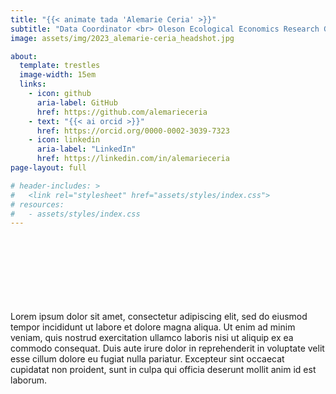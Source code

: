 ```yaml
---
title: "{{< animate tada 'Alemarie Ceria' >}}"
subtitle: "Data Coordinator <br> Oleson Ecological Economics Research Group"
image: assets/img/2023_alemarie-ceria_headshot.jpg

about:
  template: trestles
  image-width: 15em
  links:
    - icon: github
      aria-label: GitHub
      href: https://github.com/alemarieceria
    - text: "{{< ai orcid >}}"
      href: https://orcid.org/0000-0002-3039-7323
    - icon: linkedin
      aria-label: "LinkedIn"
      href: https://linkedin.com/in/alemarieceria
page-layout: full

# header-includes: >
#   <link rel="stylesheet" href="assets/styles/index.css">
# resources:
#   - assets/styles/index.css
---
```


<br><br><br><br><br><br><br>
Lorem ipsum dolor sit amet, consectetur adipiscing elit, sed do eiusmod tempor incididunt ut labore et dolore magna aliqua. Ut enim ad minim veniam, quis nostrud exercitation ullamco laboris nisi ut aliquip ex ea commodo consequat. Duis aute irure dolor in reprehenderit in voluptate velit esse cillum dolore eu fugiat nulla pariatur. Excepteur sint occaecat cupidatat non proident, sunt in culpa qui officia deserunt mollit anim id est laborum.